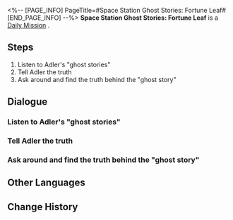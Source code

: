 <%-- [PAGE_INFO]
PageTitle=#Space Station Ghost Stories: Fortune Leaf#
[END_PAGE_INFO] --%>
{{Stub|Dialogue, characters, and location(s)}}
{{Mission Infobox
|id            = 3000803
|title         = 
|image         = Mission Space Station Ghost Stories: Fortune Leaf.png
|type          = Daily
|event_name    = 
|chapter       = 
|requirements  = 
|summary       = <!--official mission summary from Fate's Atlas-->
|characters    = <!--characters that appear in this mission-->
|startLocation = <!--location as it intially appears on the mission screen-->
|world         = <!--i.e. Penacony-->
|area          = <!--i.e. A Child's Dream-->
|prev          = 
|next          = 
|exp           = 
|credits       = 5000
|stellarJade   = 
|other         = {{Card List||delim=;}}
}}
'''Space Station Ghost Stories: Fortune Leaf''' is a [[Daily Mission]]<!--in [world]-->.

==Steps==
# Listen to Adler's "ghost stories"
# Tell Adler the truth
# Ask around and find the truth behind the "ghost story"

<!--
==Gameplay Notes==

--><!--
==Trial Character==

-->
==Dialogue==
{{Stub Dialogue}}
===Listen to Adler's "ghost stories"===
{{Mission Description|type=daily|location=<!--to be added-->|Sounds like Adler has gotten hold of a new "ghost story." Meet up with Adler at the special spot and ask about the story this time.}}
{{Dialogue Start}}
:{{tx}}
{{Dialogue End}}

===Tell Adler the truth===
{{Mission Description|type=daily|location=<!--to be added-->|update|It feels like there's something deeper behind the Legend of the Fortune Leaf, but there's no way to find out more information currently. Inform Adler of the current situation.}}
{{Dialogue Start}}
:{{tx}}
{{Dialogue End}}

===Ask around and find the truth behind the "ghost story"===
{{Mission Description|type=daily|location=<!--to be added-->|update|Ask around the space station, find the researcher rumored to have been promoted to the backbone of the department, and investigate the truth behind the Legend of the Fortune Leaf.}}
{{Dialogue Start}}
:{{tx}}
{{Dialogue End}}

==Other Languages==
{{Other Languages
|en   = Space Station Ghost Stories: Fortune Leaf
|zhs  = 空间站怪谈：幸运之签
|zht  = 太空站怪談：幸運籤
|ja   = 宇宙ステーションの怪談：幸運のくじ
|ko   = 우주정거장 괴담: 행운의 쪽지
|es   = Historias de miedo de la Estación Espacial: la hoja de la fortuna
|fr   = Histoires de fantômes de la station spatiale : Feuille du bonheur
|ru   = Истории о привидениях на космической станции: Бирка удачи
|th   = เรื่องลี้ลับในสถานีอวกาศ: แผ่นเสี่ยงทาย
|vi   = Chuyện Lạ Trạm Không Gian: Thăm May Mắn
|de   = Raumstation-Geistergeschichten: Glücksblatt
|id   = Kisah Misteri Stasiun Luar Angkasa: Pesan Keberuntungan
|pt   = Histórias de Fantasma da Estação Espacial: Trevo da Sorte
}}

==Change History==
{{Change History|1.0}}
